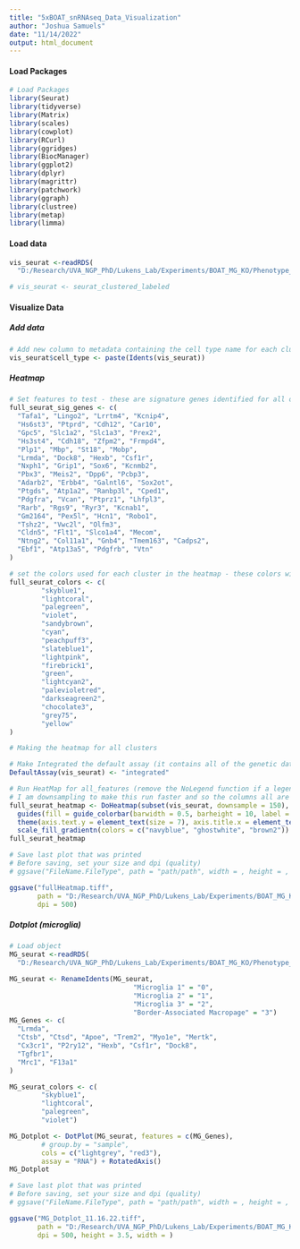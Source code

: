 ---
title: "5xBOAT_snRNAseq_Data_Visualization"
author: "Joshua Samuels"
date: "11/14/2022"
output: html_document
---


#### Load Packages

```{r, message=FALSE, warning=FALSE}
# Load Packages
library(Seurat)
library(tidyverse)
library(Matrix)
library(scales)
library(cowplot)
library(RCurl)
library(ggridges)
library(BiocManager)
library(ggplot2)
library(dplyr)
library(magrittr)
library(patchwork)
library(ggraph)
library(clustree)
library(metap)
library(limma)
```


#### Load data
```{r}
vis_seurat <-readRDS(
  "D:/Research/UVA_NGP_PhD/Lukens_Lab/Experiments/BOAT_MG_KO/Phenotype_Exploration/snRNAseq/RStudio_SeuratObjects/seurat_clustered_10.28.22.rds")

# vis_seurat <- seurat_clustered_labeled
```


#### Visualize Data

##### Add data
```{r}
# Add new column to metadata containing the cell type name for each cluster
vis_seurat$cell_type <- paste(Idents(vis_seurat))
```


##### Heatmap
```{r}
# Set features to test - these are signature genes identified for all of the clusters
full_seurat_sig_genes <- c(
  "Tafa1", "Lingo2", "Lrrtm4", "Kcnip4",
  "Hs6st3", "Ptprd", "Cdh12", "Car10",
  "Gpc5", "Slc1a2", "Slc1a3", "Prex2",
  "Hs3st4", "Cdh18", "Zfpm2", "Frmpd4",
  "Plp1", "Mbp", "St18", "Mobp",
  "Lrmda", "Dock8", "Hexb", "Csf1r",
  "Nxph1", "Grip1", "Sox6", "Kcnmb2",
  "Pbx3", "Meis2", "Dpp6", "Pcbp3",
  "Adarb2", "Erbb4", "Galntl6", "Sox2ot",
  "Ptgds", "Atp1a2", "Ranbp3l", "Cped1",
  "Pdgfra", "Vcan", "Ptprz1", "Lhfpl3",
  "Rarb", "Rgs9", "Ryr3", "Kcnab1",
  "Gm2164", "Pex5l", "Hcn1", "Robo1",
  "Tshz2", "Vwc2l", "Olfm3",
  "Cldn5", "Flt1", "Slco1a4", "Mecom",
  "Ntng2", "Col11a1", "Gnb4", "Tmem163", "Cadps2",
  "Ebf1", "Atp13a5", "Pdgfrb", "Vtn"
)

# set the colors used for each cluster in the heatmap - these colors will be used as the color bar above the heatmap and correspond to the colors used in the colored UMAP
full_seurat_colors <- c(
        "skyblue1",
        "lightcoral",
        "palegreen",
        "violet",
        "sandybrown",
        "cyan",
        "peachpuff3",
        "slateblue1",
        "lightpink",
        "firebrick1",
        "green",
        "lightcyan2",
        "palevioletred",
        "darkseagreen2",
        "chocolate3",
        "grey75",
        "yellow"
)
```


```{r}
# Making the heatmap for all clusters

# Make Integrated the default assay (it contains all of the genetic data in scale.data)
DefaultAssay(vis_seurat) <- "integrated"

# Run HeatMap for all_features (remove the NoLegend function if a legend is desired) - any genes not identified will not be used
# I am downsampling to make this run faster and so the columns all are equal in width
full_seurat_heatmap <- DoHeatmap(subset(vis_seurat, downsample = 150), features = full_seurat_sig_genes, label = F, group.colors = full_seurat_colors, draw.lines = F) + 
  guides(fill = guide_colorbar(barwidth = 0.5, barheight = 10, label = F, ticks = F)) +
  theme(axis.text.y = element_text(size = 7), axis.title.x = element_text(size = 7, angle = 0)) + 
  scale_fill_gradientn(colors = c("navyblue", "ghostwhite", "brown2"))
full_seurat_heatmap
```


```{r}
# Save last plot that was printed
# Before saving, set your size and dpi (quality)
# ggsave("FileName.FileType", path = "path/path", width = , height = , units = "cm", dpi = 500)

ggsave("fullHeatmap.tiff", 
       path = "D:/Research/UVA_NGP_PhD/Lukens_Lab/Experiments/BOAT_MG_KO/Phenotype_Exploration/snRNAseq/RStudio_SeuratDataFiles/Heatmaps/", 
       dpi = 500)
```


##### Dotplot (microglia)
```{r}
# Load object
MG_seurat <-readRDS(
  "D:/Research/UVA_NGP_PhD/Lukens_Lab/Experiments/BOAT_MG_KO/Phenotype_Exploration/snRNAseq/RStudio_SeuratObjects/MGsubset_seurat_clustered_labeled_11.15.22.rds")

MG_seurat <- RenameIdents(MG_seurat, 
                               "Microglia 1" = "0",
                               "Microglia 2" = "1",
                               "Microglia 3" = "2",
                               "Border-Associated Macropage" = "3")
MG_Genes <- c(
  "Lrmda",
  "Ctsb", "Ctsd", "Apoe", "Trem2", "Myo1e", "Mertk",
  "Cx3cr1", "P2ry12", "Hexb", "Csf1r", "Dock8",
  "Tgfbr1",
  "Mrc1", "F13a1"
)

MG_seurat_colors <- c(
        "skyblue1",
        "lightcoral",
        "palegreen",
        "violet")

MG_Dotplot <- DotPlot(MG_seurat, features = c(MG_Genes), 
        # group.by = "sample",
        cols = c("lightgrey", "red3"),
        assay = "RNA") + RotatedAxis()
MG_Dotplot
```

```{r}
# Save last plot that was printed
# Before saving, set your size and dpi (quality)
# ggsave("FileName.FileType", path = "path/path", width = , height = , units = "cm", dpi = 500)

ggsave("MG_Dotplot_11.16.22.tiff", 
       path = "D:/Research/UVA_NGP_PhD/Lukens_Lab/Experiments/BOAT_MG_KO/Phenotype_Exploration/snRNAseq/RStudio_SeuratDataFiles/Dotplots/", 
       dpi = 500, height = 3.5, width = )
```

